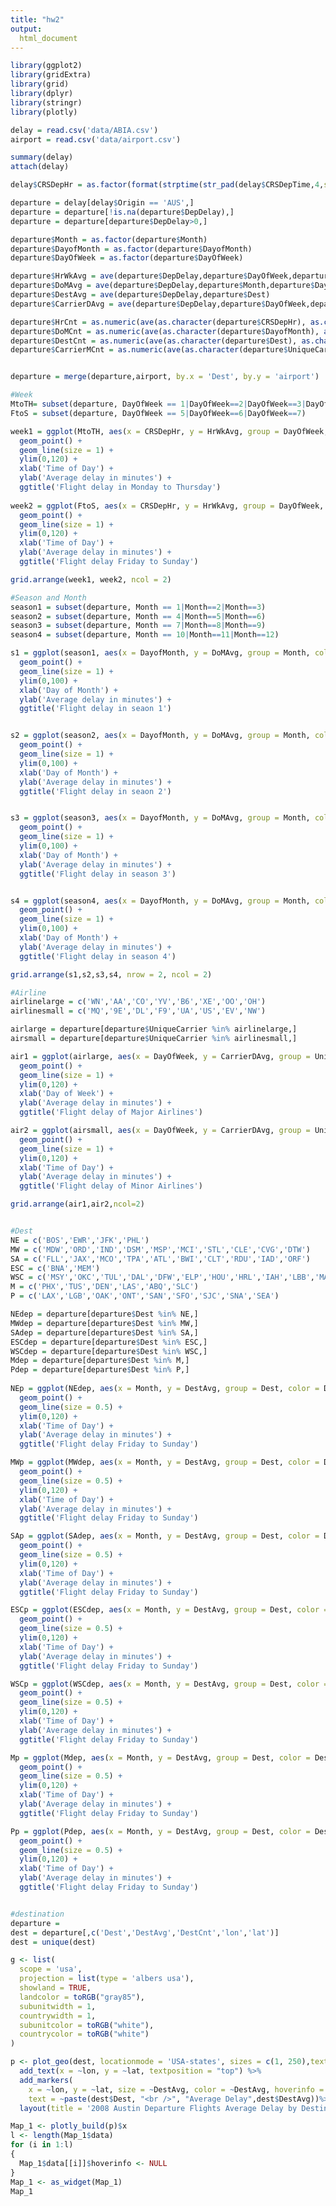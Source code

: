 ```yaml
---
title: "hw2"
output:
  html_document
---
```

```r
library(ggplot2)
library(gridExtra)
library(grid)
library(dplyr)
library(stringr)
library(plotly)

delay = read.csv('data/ABIA.csv')
airport = read.csv('data/airport.csv')

summary(delay)
attach(delay)

delay$CRSDepHr = as.factor(format(strptime(str_pad(delay$CRSDepTime,4,side = 'left', pad = '0'),'%H%M'),'%H'))

departure = delay[delay$Origin == 'AUS',]
departure = departure[!is.na(departure$DepDelay),]
departure = departure[departure$DepDelay>0,]

departure$Month = as.factor(departure$Month)
departure$DayofMonth = as.factor(departure$DayofMonth)
departure$DayOfWeek = as.factor(departure$DayOfWeek)

departure$HrWkAvg = ave(departure$DepDelay,departure$DayOfWeek,departure$CRSDepHr)
departure$DoMAvg = ave(departure$DepDelay,departure$Month,departure$DayofMonth)
departure$DestAvg = ave(departure$DepDelay,departure$Dest)
departure$CarrierDAvg = ave(departure$DepDelay,departure$DayOfWeek,departure$UniqueCarrier)

departure$HrCnt = as.numeric(ave(as.character(departure$CRSDepHr), as.character(departure$DayOfWeek), as.character(departure$CRSDepHr), FUN = length))
departure$DoMCnt = as.numeric(ave(as.character(departure$DayofMonth), as.character(departure$Month),as.character(departure$DayofMonth), FUN = length))
departure$DestCnt = as.numeric(ave(as.character(departure$Dest), as.character(departure$Dest), FUN = length))
departure$CarrierMCnt = as.numeric(ave(as.character(departure$UniqueCarrier), as.character(departure$Month),as.character(departure$UniqueCarrier), FUN = length))


departure = merge(departure,airport, by.x = 'Dest', by.y = 'airport')

#Week
MtoTH= subset(departure, DayOfWeek == 1|DayOfWeek==2|DayOfWeek==3|DayOfWeek==4)
FtoS = subset(departure, DayOfWeek == 5|DayOfWeek==6|DayOfWeek==7)

week1 = ggplot(MtoTH, aes(x = CRSDepHr, y = HrWkAvg, group = DayOfWeek, color = DayOfWeek)) +
  geom_point() +
  geom_line(size = 1) + 
  ylim(0,120) +
  xlab('Time of Day') +
  ylab('Average delay in minutes') +
  ggtitle('Flight delay in Monday to Thursday') 
 
week2 = ggplot(FtoS, aes(x = CRSDepHr, y = HrWkAvg, group = DayOfWeek, color = DayOfWeek)) +
  geom_point() +
  geom_line(size = 1) + 
  ylim(0,120) +
  xlab('Time of Day') +
  ylab('Average delay in minutes') +
  ggtitle('Flight delay Friday to Sunday') 

grid.arrange(week1, week2, ncol = 2)

#Season and Month 
season1 = subset(departure, Month == 1|Month==2|Month==3)
season2 = subset(departure, Month == 4|Month==5|Month==6)
season3 = subset(departure, Month == 7|Month==8|Month==9)
season4 = subset(departure, Month == 10|Month==11|Month==12)

s1 = ggplot(season1, aes(x = DayofMonth, y = DoMAvg, group = Month, color = Month)) +
  geom_point() +
  geom_line(size = 1) +
  ylim(0,100) +
  xlab('Day of Month') +
  ylab('Average delay in minutes') +
  ggtitle('Flight delay in seaon 1') 


s2 = ggplot(season2, aes(x = DayofMonth, y = DoMAvg, group = Month, color = Month)) +
  geom_point() +
  geom_line(size = 1) + 
  ylim(0,100) +
  xlab('Day of Month') +
  ylab('Average delay in minutes') +
  ggtitle('Flight delay in seaon 2') 


s3 = ggplot(season3, aes(x = DayofMonth, y = DoMAvg, group = Month, color = Month)) +
  geom_point() +
  geom_line(size = 1) + 
  ylim(0,100) +
  xlab('Day of Month') +
  ylab('Average delay in minutes') +
  ggtitle('Flight delay in season 3') 


s4 = ggplot(season4, aes(x = DayofMonth, y = DoMAvg, group = Month, color = Month)) +
  geom_point() +
  geom_line(size = 1) + 
  ylim(0,100) +
  xlab('Day of Month') +
  ylab('Average delay in minutes') +
  ggtitle('Flight delay in season 4') 

grid.arrange(s1,s2,s3,s4, nrow = 2, ncol = 2)

#Airline
airlinelarge = c('WN','AA','CO','YV','B6','XE','OO','OH')
airlinesmall = c('MQ','9E','DL','F9','UA','US','EV','NW')

airlarge = departure[departure$UniqueCarrier %in% airlinelarge,]
airsmall = departure[departure$UniqueCarrier %in% airlinesmall,]

air1 = ggplot(airlarge, aes(x = DayOfWeek, y = CarrierDAvg, group = UniqueCarrier, color = UniqueCarrier)) +
  geom_point() +
  geom_line(size = 1) + 
  ylim(0,120) +
  xlab('Day of Week') +
  ylab('Average delay in minutes') +
  ggtitle('Flight delay of Major Airlines') 

air2 = ggplot(airsmall, aes(x = DayOfWeek, y = CarrierDAvg, group = UniqueCarrier, color = UniqueCarrier)) +
  geom_point() +
  geom_line(size = 1) + 
  ylim(0,120) +
  xlab('Time of Day') +
  ylab('Average delay in minutes') +
  ggtitle('Flight delay of Minor Airlines') 

grid.arrange(air1,air2,ncol=2)


#Dest
NE = c('BOS','EWR','JFK','PHL')
MW = c('MDW','ORD','IND','DSM','MSP','MCI','STL','CLE','CVG','DTW')
SA = c('FLL','JAX','MCO','TPA','ATL','BWI','CLT','RDU','IAD','ORF')
ESC = c('BNA','MEM')
WSC = c('MSY','OKC','TUL','DAL','DFW','ELP','HOU','HRL','IAH','LBB','MAF')
M = c('PHX','TUS','DEN','LAS','ABQ','SLC')
P = c('LAX','LGB','OAK','ONT','SAN','SFO','SJC','SNA','SEA')

NEdep = departure[departure$Dest %in% NE,]
MWdep = departure[departure$Dest %in% MW,]
SAdep = departure[departure$Dest %in% SA,]
ESCdep = departure[departure$Dest %in% ESC,]
WSCdep = departure[departure$Dest %in% WSC,]
Mdep = departure[departure$Dest %in% M,]
Pdep = departure[departure$Dest %in% P,]  
  
NEp = ggplot(NEdep, aes(x = Month, y = DestAvg, group = Dest, color = Dest)) +
  geom_point() +
  geom_line(size = 0.5) + 
  ylim(0,120) +
  xlab('Time of Day') +
  ylab('Average delay in minutes') +
  ggtitle('Flight delay Friday to Sunday') 

MWp = ggplot(MWdep, aes(x = Month, y = DestAvg, group = Dest, color = Dest)) +
  geom_point() +
  geom_line(size = 0.5) + 
  ylim(0,120) +
  xlab('Time of Day') +
  ylab('Average delay in minutes') +
  ggtitle('Flight delay Friday to Sunday') 

SAp = ggplot(SAdep, aes(x = Month, y = DestAvg, group = Dest, color = Dest)) +
  geom_point() +
  geom_line(size = 0.5) + 
  ylim(0,120) +
  xlab('Time of Day') +
  ylab('Average delay in minutes') +
  ggtitle('Flight delay Friday to Sunday') 

ESCp = ggplot(ESCdep, aes(x = Month, y = DestAvg, group = Dest, color = Dest)) +
  geom_point() +
  geom_line(size = 0.5) + 
  ylim(0,120) +
  xlab('Time of Day') +
  ylab('Average delay in minutes') +
  ggtitle('Flight delay Friday to Sunday') 

WSCp = ggplot(WSCdep, aes(x = Month, y = DestAvg, group = Dest, color = Dest)) +
  geom_point() +
  geom_line(size = 0.5) + 
  ylim(0,120) +
  xlab('Time of Day') +
  ylab('Average delay in minutes') +
  ggtitle('Flight delay Friday to Sunday') 

Mp = ggplot(Mdep, aes(x = Month, y = DestAvg, group = Dest, color = Dest)) +
  geom_point() +
  geom_line(size = 0.5) + 
  ylim(0,120) +
  xlab('Time of Day') +
  ylab('Average delay in minutes') +
  ggtitle('Flight delay Friday to Sunday') 

Pp = ggplot(Pdep, aes(x = Month, y = DestAvg, group = Dest, color = Dest)) +
  geom_point() +
  geom_line(size = 0.5) + 
  ylim(0,120) +
  xlab('Time of Day') +
  ylab('Average delay in minutes') +
  ggtitle('Flight delay Friday to Sunday') 


#destination
departure = 
dest = departure[,c('Dest','DestAvg','DestCnt','lon','lat')]
dest = unique(dest)

g <- list(
  scope = 'usa',
  projection = list(type = 'albers usa'),
  showland = TRUE,
  landcolor = toRGB("gray85"),
  subunitwidth = 1,
  countrywidth = 1,
  subunitcolor = toRGB("white"),
  countrycolor = toRGB("white")
)

p <- plot_geo(dest, locationmode = 'USA-states', sizes = c(1, 250),text = ~Dest) %>%
  add_text(x = ~lon, y = ~lat, textposition = "top") %>%
  add_markers(
    x = ~lon, y = ~lat, size = ~DestAvg, color = ~DestAvg, hoverinfo = "text",
    text = ~paste(dest$Dest, "<br />", "Average Delay",dest$DestAvg))%>%
  layout(title = '2008 Austin Departure Flights Average Delay by Destination', geo = g)

Map_1 <- plotly_build(p)$x
l <- length(Map_1$data)
for (i in 1:l)
{
  Map_1$data[[i]]$hoverinfo <- NULL
}
Map_1 <- as_widget(Map_1)
Map_1

```
